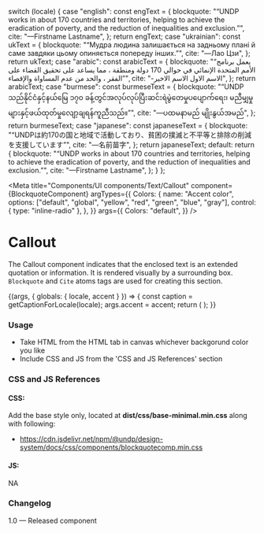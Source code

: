 
  switch (locale) {
    case "english":
      const engText = {
        blockquote:
          "“UNDP works in about 170 countries and territories, helping to achieve the eradication of poverty, and the reduction of inequalities and exclusion.”",
        cite: "—Firstname Lastname",
      };
      return engText;
    case "ukrainian":
      const ukText = {
        blockquote:
          "“Мудра людина залишається на задньому плані й саме завдяки цьому опиняється попереду інших.”",
        cite: "—Лао Цзи",
      };
      return ukText;
    case "arabic":
      const arabicText = {
        blockquote:
          "“يعمل برنامج الأمم المتحدة الإنمائي في حوالي 170 دولة ومنطقة ، مما يساعد على تحقيق القضاء على الفقر ، والحد من عدم المساواة والإقصاء”",
        cite: "-الاسم الاول الاسم الاخير",
      };
      return arabicText;
    case "burmese":
      const burmeseText = {
        blockquote:
          "“UNDP သည်နိုင်ငံနှင့်နယ်မြေ ၁၇၀ ခန့်တွင်အလုပ်လုပ်ပြီးဆင်းရဲမွဲတေမှုပပျောက်ရေး၊ မညီမျှမှုများနှင့်ဖယ်ထုတ်မှုလျော့ချရန်ကူညီသည်။”",
        cite: "—ပထမနာမည် မျိုးနွယ်အမည်",
      };
      return burmeseText;
    case "japanese":
      const japaneseText = {
        blockquote:
          "“UNDPは約170の国と地域で活動しており、貧困の撲滅と不平等と排除の削減を支援しています”",
        cite: "—名前苗字",
      };
      return japaneseText;
    default:
      return {
        blockquote:
          "“UNDP works in about 170 countries and territories, helping to achieve the eradication of poverty, and the reduction of inequalities and exclusion.”",
        cite: "—Firstname Lastname",
      };
  }
};

<Meta
  title="Components/UI components/Text/Callout"
  component={BlockquoteComponent}
  argTypes={{
    Colors: {
      name: "Accent color",
      options: ["default", "global", "yellow", "red", "green", "blue", "gray"],
      control: { type: "inline-radio" },
    },
  }}
  args={{
    Colors: "default",
  }}
/>

# Callout

The Callout component indicates that the enclosed text is an extended quotation or information. It is rendered visually by a surrounding box. `Blockquote` and `Cite` atoms tags are used for creating this section.

<Canvas>
  <Story name="Callout">
    {(args, { globals: { locale, accent } }) => {
      const caption = getCaptionForLocale(locale);
      args.accent = accent;
      return (
        <BlockquoteComponent
          blockquoteText={caption.blockquote}
          citeText={caption.cite}
          Colors={accent}
          {...args}
        ></BlockquoteComponent>
      );
    }}
  </Story>
</Canvas>

###

### Usage

- Take HTML from the HTML tab in canvas whichever backgorund color you like
- Include CSS and JS from the 'CSS and JS References' section

### CSS and JS References

#### CSS:

Add the base style only, located at **dist/css/base-minimal.min.css** along with following:

- https://cdn.jsdelivr.net/npm/@undp/design-system/docs/css/components/blockquotecomp.min.css

#### JS:

NA

### Changelog

1.0 — Released component

